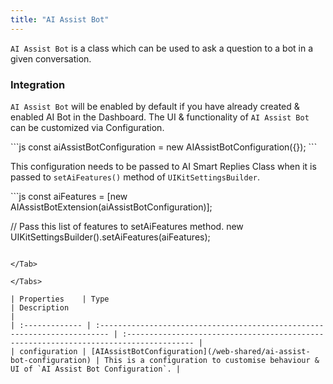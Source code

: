 ```yaml
---
title: "AI Assist Bot"
---
```


`AI Assist Bot` is a class which can be used to ask a question to a bot in a given conversation.

### Integration

`AI Assist Bot` will be enabled by default if you have already created & enabled AI Bot in the Dashboard. The UI & functionality of `AI Assist Bot` can be customized via Configuration.

<Tabs>
<Tab title="JavaScript">
```js
const aiAssistBotConfiguration = new AIAssistBotConfiguration({});
```

</Tab>

</Tabs>

This configuration needs to be passed to AI Smart Replies Class when it is passed to `setAiFeatures()` method of `UIKitSettingsBuilder`.

<Tabs>
<Tab title="JavaScript">
```js
const aiFeatures = [new AIAssistBotExtension(aiAssistBotConfiguration)];

// Pass this list of features to setAiFeatures method.
new UIKitSettingsBuilder().setAiFeatures(aiFeatures);
```

</Tab>

</Tabs>

| Properties    | Type                                                                     | Description                                                                           |
| :------------- | :------------------------------------------------------------------------ | :------------------------------------------------------------------------------------- |
| configuration | [AIAssistBotConfiguration](/web-shared/ai-assist-bot-configuration) | This is a configuration to customise behaviour & UI of `AI Assist Bot Configuration`. |
